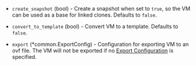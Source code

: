 <!-- Code generated from the comments of the Config struct in builder/vsphere/iso/config.go; DO NOT EDIT MANUALLY -->

-   `create_snapshot` (bool) - Create a snapshot when set to `true`, so the VM can be used as a base
    for linked clones. Defaults to `false`.
    
-   `convert_to_template` (bool) - Convert VM to a template. Defaults to `false`.
    
-   `export` (\*common.ExportConfig) - Configuration for exporting VM to an ovf file.
    The VM will not be exported if no [Export Configuration](#export-configuration) is specified.
    
